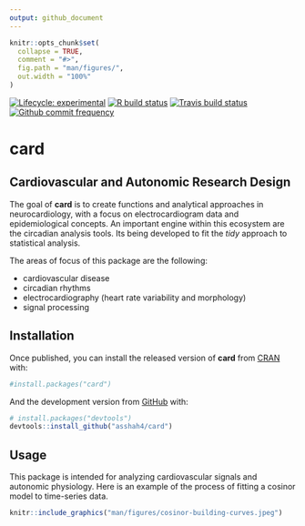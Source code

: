 ```yaml
---
output: github_document
---
```


<!-- README.md is generated from README.Rmd. Please edit that file -->

```r
knitr::opts_chunk$set(
  collapse = TRUE,
  comment = "#>",
  fig.path = "man/figures/",
  out.width = "100%"
)
```

<!-- badges: start -->
[![Lifecycle: experimental](https://img.shields.io/badge/lifecycle-experimental-orange.svg)](https://www.tidyverse.org/lifecycle/#experimental)
[![R build status](https://github.com/asshah4/card/workflows/R-CMD-check/badge.svg)](https://github.com/asshah4/card/actions)
[![Travis build status](https://travis-ci.com/asshah4/card.svg?branch=master)](https://travis-ci.com/asshah4/card)
[![Github commit frequency](https://img.shields.io/github/commit-activity/w/asshah4/card)](https://github.com/asshah4/card/graphs/commit-activity)
<!-- badges: end -->

# __card__

## Cardiovascular and Autonomic Research Design

The goal of __card__ is to create functions and analytical approaches in neurocardiology, with a focus on electrocardiogram data and epidemiological concepts. An important engine within this ecosystem are the circadian analysis tools. Its being developed to fit the _tidy_ approach to statistical analysis.

The areas of focus of this package are the following:

- cardiovascular disease
- circadian rhythms
- electrocardiography (heart rate variability and morphology)
- signal processing

## Installation

Once published, you can install the released version of __card__ from [CRAN](https://CRAN.R-project.org) with:

```r
#install.packages("card")
```

And the development version from [GitHub](https://github.com/) with:

```r
# install.packages("devtools")
devtools::install_github("asshah4/card")
```

## Usage

This package is intended for analyzing cardiovascular signals and autonomic physiology. Here is an example of the process of fitting a cosinor model to time-series data.

```r
knitr::include_graphics("man/figures/cosinor-building-curves.jpeg")
```
